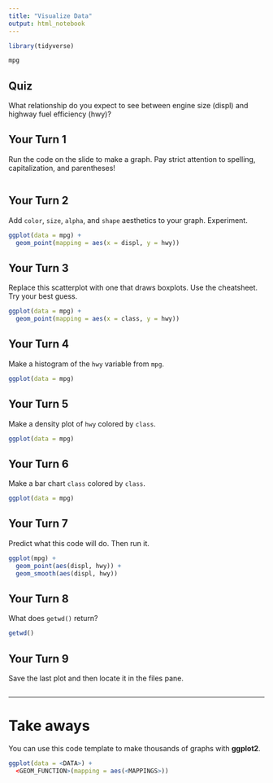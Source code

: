 ```yaml
---
title: "Visualize Data"
output: html_notebook
---
```


<!-- This file by RStudio is taken from https://github.com/rstudio/master-the-tidyverse and is licensed under a Creative Commons Attribution 4.0 International License. -->

```r
library(tidyverse)
```


```r
mpg
```

## Quiz

What relationship do you expect to see between engine size (displ) and highway fuel efficiency (hwy)?

## Your Turn 1

Run the code on the slide to make a graph. Pay strict attention to spelling, capitalization, and parentheses!

```r


```

## Your Turn 2

Add `color`, `size`, `alpha`, and `shape` aesthetics to your graph. Experiment.  

```r
ggplot(data = mpg) + 
  geom_point(mapping = aes(x = displ, y = hwy))
```

## Your Turn 3

Replace this scatterplot with one that draws boxplots. Use the cheatsheet. Try your best guess.

```r
ggplot(data = mpg) +
  geom_point(mapping = aes(x = class, y = hwy))
```

## Your Turn 4

Make a histogram of the `hwy` variable from `mpg`.

```r
ggplot(data = mpg) 

```

## Your Turn 5

Make a density plot of `hwy` colored by `class`.

```r
ggplot(data = mpg) 

```

## Your Turn 6

Make a bar chart `class` colored by `class`.

```r
ggplot(data = mpg) 

```

## Your Turn 7

Predict what this code will do. Then run it.

```r
ggplot(mpg) + 
  geom_point(aes(displ, hwy)) +
  geom_smooth(aes(displ, hwy))
```

## Your Turn 8

What does `getwd()` return?

```r
getwd()
```

## Your Turn 9

Save the last plot and then locate it in the files pane.

```r

```

***

# Take aways

You can use this code template to make thousands of graphs with **ggplot2**.

```r
ggplot(data = <DATA>) +
  <GEOM_FUNCTION>(mapping = aes(<MAPPINGS>))
```
